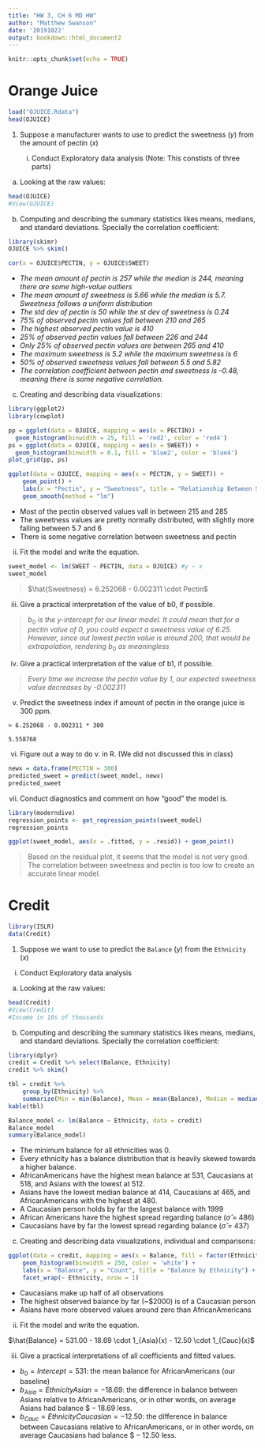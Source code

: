 ```yaml
---
title: "HW 3, CH 6 MD HW"
author: "Matthew Swanson"
date: '20191022'
output: bookdown::html_document2
---
```


```r
knitr::opts_chunk$set(echo = TRUE)
```

# Orange Juice

```r
load("OJUICE.Rdata")
head(OJUICE)
```

1. Suppose a manufacturer wants to use to predict the sweetness ($y$) from the amount of pectin ($x$)
    
    i. Conduct Exploratory data analysis (Note: This constists of three parts)

a. Looking at the raw values:

```r
head(OJUICE)
#View(OJUICE)
```

b. Computing and describing the summary statistics likes means, medians, and standard deviations. Specially the correlation coefficient:

```r
library(skimr)
OJUICE %>% skim()

cor(x = OJUICE$PECTIN, y = OJUICE$SWEET)
```

* *The mean amount of pectin is 257 while the median is 244, meaning there are some high-value outliers*
* *The mean amount of sweetness is 5.66 while the median is 5.7. Sweetness follows a uniform distribution*
* *The std dev of pectin is 50 while the st dev of sweetness is 0.24*
* *75% of observed pectin values fall between 210 and 265*
* *The highest observed pectin value is 410*
* *25% of observed pectin values fall between 226 and 244*
* *Only 25% of observed pectin values are between 265 and 410*
* *The maximum sweetness is 5.2 while the maximum sweetness is 6*
* *50% of observed sweetness values fall between 5.5 and 5.82*
* *The correlation coefficient between pectin and sweetness is -0.48, meaning there is some negative correlation.*

c. Creating and describing data visualizations:

```r
library(ggplot2)
library(cowplot)

pp = ggplot(data = OJUICE, mapping = aes(x = PECTIN)) +
  geom_histogram(binwidth = 25, fill = 'red2', color = 'red4')
ps = ggplot(data = OJUICE, mapping = aes(x = SWEET)) +
  geom_histogram(binwidth = 0.1, fill = 'blue2', color = 'blue4')
plot_grid(pp, ps)

ggplot(data = OJUICE, mapping = aes(x = PECTIN, y = SWEET)) + 
    geom_point() +
    labs(x = "Pectin", y = "Sweetness", title = "Relationship Between Sweetness and Pectin") +
    geom_smooth(method = "lm")
```

* Most of the pectin observed values vall in between 215 and 285
* The sweetness values are pretty normally distributed, with slightly more falling between 5.7 and 6
* There is some negative correlation between sweetness and pectin

ii. Fit the model and write the equation.

``` r
sweet_model <- lm(SWEET ~ PECTIN, data = OJUICE) #y ~ x
sweet_model
```

> $\hat{Sweetness} = 6.252068 - 0.002311 \cdot Pectin$

iii. Give a practical interpretation of the value of b0, if possible.

> $b_0$ *is the y-intercept for our linear model. It could mean that for a pectin value of 0, you could expect a sweetness value of 6.25. However, since out lowest pectin value is around 200, that would be extrapolation, rendering* $b_0$ *as meaningless*

iv. Give a practical interpretation of the value of b1, if possible.

> *Every time we increase the pectin value by 1, our expected sweetness value decreases by -0.002311*

v. Predict the sweetness index if amount of pectin in the orange juice is 300 ppm.

`> 6.252068 - 0.002311 * 300`

    5.558768

vi. Figure out a way to do v. in R. (We did not discussed this in class)

```r
newx = data.frame(PECTIN = 300)
predicted_sweet = predict(sweet_model, newx)
predicted_sweet
```

vii. Conduct diagnostics and comment on how “good” the model is.

```r
library(moderndive)
regression_points <- get_regression_points(sweet_model)
regression_points

ggplot(sweet_model, aes(x = .fitted, y = .resid)) + geom_point()
```

> Based on the residual plot, it seems that the model is not very good. The correlation between sweetness and pectin is too low to create an accurate linear model.

# Credit

```r
library(ISLR)
data(Credit)
```

1. Suppose we want to use to predict the `Balance` ($y$) from the `Ethnicity` ($x$)

i. Conduct Exploratory data analysis

a. Looking at the raw values:

```r
head(Credit)
#View(Credit)
#Income in 10s of thousands
```

b. Computing and describing the summary statistics likes means, medians, and standard deviations. Specially the correlation coefficient:

```r
library(dplyr)
credit = Credit %>% select(Balance, Ethnicity)
credit %>% skim()

tbl = credit %>%
    group_by(Ethnicity) %>%
    summarize(Min = min(Balance), Mean = mean(Balance), Median = median(Balance), Max = max(Balance), SD = sd(Balance), N = n())
kable(tbl)

Balance_model <- lm(Balance ~ Ethnicity, data = credit)
Balance_model
summary(Balance_model)
```

* The minimum balance for all ethnicities was 0.
* Every ethnicity has a balance distribution that is heavily skewed towards a higher balance.
* AfricanAmericans have the highest mean balance at 531, Caucasians at 518, and Asians with the lowest at 512.
* Asians have the lowest median balance at 414, Caucasians at 465, and AfricanAmericans with the highest at 480.
* A Caucasian person holds by far the largest balance with 1999
* African Americans have the highest spread regarding balance ($\hat{\sigma}$ = 486)
* Caucasians have by far the lowest spread regarding balance ($\hat{\sigma}$ = 437)

c. Creating and describing data visualizations, individual and comparisons:

```r
ggplot(data = credit, mapping = aes(x = Balance, fill = factor(Ethnicity))) +
    geom_histogram(binwidth = 250, color = 'white') + 
    labs(x = "Balance", y = "Count", title = "Balance by Ethnicity") + 
    facet_wrap(~ Ethnicity, nrow = 1)
```

* Caucasians make up half of all observations
* The highest observed balance by far (~$2000) is of a Caucasian person
* Asians have more observed values around zero than AfricanAmericans

ii. Fit the model and write the equation.

$\hat{Balance} = 531.00 - 18.69 \cdot 1_{Asia}(x) - 12.50 \cdot 1_{Cauc}(x)$

iii. Give a practical interpretations of all coefficients and fitted values.

* $b_0 = Intercept = 531$: the mean balance for AfricanAmericans (our baseline)
* $b_{Asia} = EthnicityAsian = -18.69$: the difference in balance between Asians relative to AfricanAmericans, or in other words, on average Asians had balance $\$-18.69$ less.
* $b_{Cauc} = EthnicityCaucasian = -12.50$: the difference in balance between Caucasians relative to AfricanAmericans, or in other words, on average Caucasians had balance $\$-12.50$ less.
